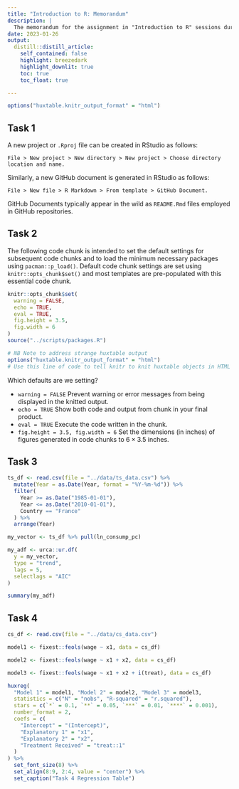 ```yaml
---
title: "Introduction to R: Memorandum"
description: |
  The memorandum for the assignment in "Introduction to R" sessions during the "Intensive Statistics" course for MCom Economics students at the University of Stellenbosch (2023).
date: 2023-01-26
output:
  distill::distill_article:
    self_contained: false
    highlight: breezedark
    highlight_downlit: true
    toc: true
    toc_float: true

---
```

```r
options("huxtable.knitr_output_format" = "html")
```

## Task 1

A new project or `.Rproj` file can be created in RStudio as follows:

`File > New project > New directory > New project > Choose directory location and name.`

Similarly, a new GitHub document is generated in RStudio as follows:

`File > New file > R Markdown > From template > GitHub Document.`

GitHub Documents typically appear in the wild as `README.Rmd` files employed in GitHub repositories.

## Task 2

The following code chunk is intended to set the default settings for subsequent code chunks and to load the minimum necessary packages using `pacman::p_load()`. Default code chunk settings are set using `knitr::opts_chunk$set()` and most templates are pre-populated with this essential code chunk.

```r
knitr::opts_chunk$set(
  warning = FALSE,
  echo = TRUE,
  eval = TRUE,
  fig.height = 3.5,
  fig.width = 6
)
source("../scripts/packages.R")

# NB Note to address strange huxtable output
options("huxtable.knitr_output_format" = "html")
# Use this line of code to tell knitr to knit huxtable objects in HTML
```

Which defaults are we setting?

* `warning = FALSE` Prevent warning or error messages from being displayed in the knitted output.
* `echo = TRUE` Show both code and output from chunk in your final product.
* `eval = TRUE` Execute the code written in the chunk.
* `fig.height = 3.5, fig.width = 6` Set the dimensions (in inches) of figures generated in code chunks to $6 \times 3.5$ inches.

## Task 3

```r
ts_df <- read.csv(file = "../data/ts_data.csv") %>%
  mutate(Year = as.Date(Year, format = "%Y-%m-%d")) %>%
  filter(
    Year >= as.Date("1985-01-01"),
    Year <= as.Date("2010-01-01"),
    Country == "France"
  ) %>%
  arrange(Year)

my_vector <- ts_df %>% pull(ln_consump_pc)

my_adf <- urca::ur.df(
  y = my_vector,
  type = "trend",
  lags = 5,
  selectlags = "AIC"
)

summary(my_adf)
```

## Task 4

```r
cs_df <- read.csv(file = "../data/cs_data.csv")

model1 <- fixest::feols(wage ~ x1, data = cs_df)

model2 <- fixest::feols(wage ~ x1 + x2, data = cs_df)

model3 <- fixest::feols(wage ~ x1 + x2 + i(treat), data = cs_df)

huxreg(
  "Model 1" = model1, "Model 2" = model2, "Model 3" = model3,
  statistics = c("N" = "nobs", "R-squared" = "r.squared"),
  stars = c(`*` = 0.1, `**` = 0.05, `***` = 0.01, `****` = 0.001),
  number_format = 2,
  coefs = c(
    "Intercept" = "(Intercept)",
    "Explanatory 1" = "x1",
    "Explanatory 2" = "x2",
    "Treatment Received" = "treat::1"
  )
) %>%
  set_font_size(8) %>%
  set_align(8:9, 2:4, value = "center") %>%
  set_caption("Task 4 Regression Table")
```
